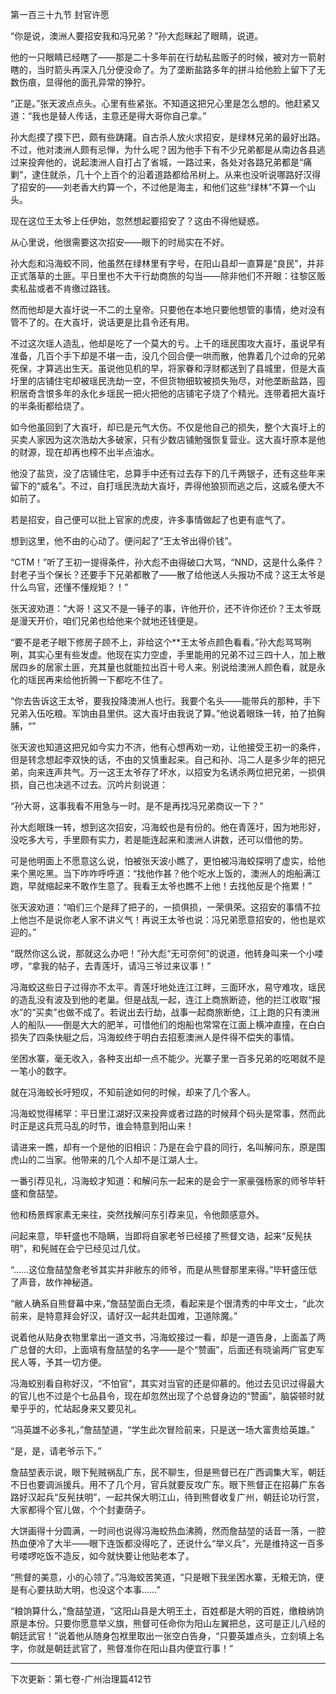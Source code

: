 

第一百三十九节 封官许愿

“你是说，澳洲人要招安我和冯兄弟？”孙大彪眯起了眼睛，说道。

他的一只眼睛已经瞎了――那是二十多年前在行劫私盐贩子的时候，被对方一箭射瞎的，当时箭头再深入几分便没命了。为了垄断盐路多年的拼斗给他脸上留下了无数伤痕，显得他的面孔异常的狰狞。

“正是。”张天波点点头。心里有些紧张。不知道这把兄心里是怎么想的。他赶紧又道：“我也是替人传话，主意还是得大哥你自己拿。”

孙大彪摸了摸下巴，颇有些踌躇。自古杀人放火求招安，是绿林兄弟的最好出路。不过，他对澳洲人颇有忌惮，为什么呢？因为他手下有不少兄弟都是从南边各县逃过来投奔他的，说起澳洲人自打占了省城，一路过来，各处对各路兄弟都是“痛剿”，逮住就杀，几十个上百个的沿着道路都给吊树上。从来也没听说哪路好汉得了招安的――刘老香大约算一个，不过他是海主，和他们这些“绿林”不算一个山头。

现在这位王太爷上任伊始，忽然想起要招安了？这由不得他疑惑。

从心里说，他很需要这次招安――眼下的时局实在不好。

孙大彪和冯海蛟不同，他虽然在绿林里有字号，在阳山县却一直算是“良民”，并非正式落草的土匪。平日里也不大干行劫商旅的勾当――除非他们不开眼：往黎区贩卖私盐或者不肯缴过路钱。

然而他却是大崀圩说一不二的土皇帝。只要他在本地只要他想管的事情，绝对没有管不了的。在大崀圩，说话更是比县令还有用。

不过这次瑶人造乱，他却是吃了一个莫大的亏。上千的瑶民围攻大崀圩，虽说早有准备，几百个手下却是不堪一击，没几个回合便一哄而散，他靠着几个过命的兄弟死保，才算逃出生天。虽说他见机的早，将家眷和浮财都送到了县城里，但是大崀圩里的店铺住宅却被瑶民洗劫一空，不但货物细软被损失殆尽，对他垄断盐路，囤积居奇含恨多年的永化乡瑶民一把火把他的店铺宅子烧了个精光。连带着把大崀圩的半条街都给烧了。

如今他虽回到了大崀圩，却已是元气大伤。不仅是他自己的损失，整个大崀圩上的买卖人家因为这次浩劫大多破家，只有少数店铺勉强恢复营业。这大崀圩原本是他的财源，现在却再也榨不出半点油水。

他没了盐货，没了店铺住宅，总算手中还有过去存下的几千两银子，还有这些年来留下的“威名”。不过，自打瑶民洗劫大崀圩，弄得他狼狈而逃之后，这威名便大不如前了。

若是招安，自己便可以批上官家的虎皮，许多事情做起了也更有底气了。

想到这里，他不由的心动了。便问起了“王太爷出得价钱”。

“CTM！”听了王初一提得条件，孙大彪不由得破口大骂，“NND，这是什么条件？封老子当个保长？还要手下兄弟都散了――散了给他送人头报功不成？这王太爷是什么鸟官，还懂不懂规矩？！”

张天波劝道：“大哥！这又不是一锤子的事，许他开价，还不许你还价？王太爷既是漫天开价，咱们兄弟也给他来个就地还钱便是。

“要不是老子眼下修房子顾不上，非给这个**王太爷点颜色看看。”孙大彪骂骂咧咧，其实心里有些发虚。他现在实力空虚，手里能用的兄弟不过三四十人，加上散居四乡的居家土匪，充其量也就能拉出百十号人来。别说给澳洲人颜色看，就是永化的瑶民再来给他折腾一下都吃不住了。

“你去告诉这王太爷，要我投降澳洲人也行。我要个名头――能带兵的那种，手下兄弟入伍吃粮。军饷由县里供。这大崀圩由我说了算。”他说着眼珠一转，拍了拍胸脯，“”

张天波也知道这把兄如今实力不济，他有心想再劝一劝，让他接受王初一的条件，但是转念想起李双快的话，不由的又慎重起来。自己和孙、冯二人是多少年的把兄弟，向来连声共气。万一这王太爷存了坏水，以招安为名诱杀两位把兄弟，一损俱损，自己也决逃不过去。沉吟片刻说道：

“孙大哥，这事我看不用急与一时。是不是再找冯兄弟商议一下？”

孙大彪眼珠一转，想到这次招安，冯海蛟也是有份的。他在青莲圩，因为地形好，没吃多大亏，手里颇有实力，若是能连起来和澳洲人讲数，还可以借他的势。

可是他明面上不愿意这么说，怕被张天波小瞧了，更怕被冯海蛟探明了虚实，给他来个黑吃黑。当下咋咋呼呼道：“找他作甚？他个吃水上饭的，澳洲人的炮船满江跑，早就缩起来不敢作生意了。我看王太爷也瞧不上他！去找他反是个拖累！”

张天波劝道：“咱们三个是拜了把子的，一损俱损，一荣俱荣。这招安的事情不拉上他岂不是说你老人家不讲义气！再说王太爷也说：冯兄弟愿意招安的，他也是欢迎的。”

“既然你这么说，那就这么办吧！”孙大彪“无可奈何”的说道，他转身叫来一个小喽啰，“拿我的帖子，去青莲圩，请冯三爷过来议事！”

冯海蛟这些日子过得亦不太平。青莲圩地处连江江畔，三面环水，易守难攻，瑶民的造乱没有波及到他的老巢。但是战乱一起，连江上商旅断迹，他的拦江收取“报水”的“买卖”也做不成了。若说出去行劫，战事一起商旅断绝，江上跑的只有澳洲人的船队――倒是大大的肥羊，可惜他们的炮船也常常在江面上横冲直撞，在白白损失了四条快艇之后，冯海蛟终于明白去招惹澳洲人是件得不偿失的事情。

坐困水寨，毫无收入，各种支出却一点不能少。光寨子里一百多兄弟的吃喝就不是一笔小的数字。

就在冯海蛟长吁短叹，不知前途如何的时候，却来了几个客人。

冯海蛟觉得稀罕：平日里江湖好汉来投奔或者过路的时候拜个码头是常事，然而此时正是这兵荒马乱的时节，谁会特意到阳山来！

请进来一瞧，却有一个是他的旧相识：乃是在会宁县的同行，名叫解问东，原是围虎山的二当家。他带来的几个人却不是江湖人士。

一番引荐见礼，冯海蛟才知道：和解问东一起来的是会宁一家豪强杨家的师爷毕轩盛和詹喆堃。

他和杨景辉家素无来往，突然找解问东引荐来见，令他颇感意外。

问起来意，毕轩盛也不隐瞒，当即将自家老爷已经接了熊督文诰，起来“反髡扶明”，和髡贼在会宁已经见过几仗。

“……这位詹喆堃詹老爷其实并非敝东的师爷，而是从熊督那里来得。”毕轩盛压低了声音，故作神秘道。

“敝人确系自熊督幕中来，”詹喆堃面白无须，看起来是个很清秀的中年文士，“此次前来，是特意拜会好汉，请好汉一起共赴国难，卫道除魔。”

说着他从贴身衣物里拿出一道文书，冯海蛟接过一看，却是一道告身，上面盖了两广总督的大印，上面填有詹喆堃的名字――是个“赞画”，后面还有晓谕两广官吏军民人等，予其一切方便。

冯海蛟别看自称好汉，“不怕官”，其实对当官的还是仰慕的。他过去见识过得最大的官儿也不过是个七品县令，现在却忽然出现了个总督身边的“赞画”，脑袋顿时就晕乎乎的，忙站起身来又要见礼。

“冯英雄不必多礼，”詹喆堃道，“学生此次冒险前来，只是送一场大富贵给英雄。”

“是，是，请老爷示下。”

詹喆堃表示说，眼下髡贼祸乱广东，民不聊生，但是熊督已在广西调集大军，朝廷不日也要调派援兵。用不了几个月，官兵就要反攻广东。眼下熊督正在招募广东各路好汉起兵“反髡扶明”，一起共保大明江山，待到熊督收复广州，朝廷论功行赏，大家都得个官儿做，个个封妻荫子。

大饼画得十分圆满，一时间也说得冯海蛟热血沸腾，然而詹喆堃的话音一落，一腔热血便冷了大半――眼下连饭都没得吃了，还说什么“举义兵”，光是维持这一百多号喽啰吃饭不造反，如今就快要让他贴老本了。

“熊督的美意，小的心领了。”冯海蛟苦笑道，“只是眼下我坐困水寨，无粮无饷，便是有心要扶助大明，也没这个本事……”

“粮饷算什么，”詹喆堃道，“这阳山县是大明王土，百姓都是大明的百姓，缴粮纳饷原是本份。只要你愿意举义旗，熊督可任命你为阳山左翼把总，这可是正儿八经的朝廷武官！”说着他从随身包袱里取出一张空白告身，“只要英雄点头，立刻填上名字，你就是朝廷武官了，熊督准你在阳山县内便宜行事！”

-------------------------------------------------------

下次更新：第七卷-广州治理篇412节

